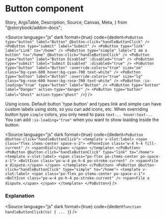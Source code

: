 # Button component

  Story,
  ArgsTable,
  Description,
  Source,
  Canvas,
  Meta,
} from "@storybook/addon-docs";



<Meta title="Components/Button" component={PoButton} />

<Description of={PoButton} />

<Canvas withToolbar>
  <div className="po-flex po-space-x-3 po-items-center">
    <Story id="components-button--button" />
    <Story id="components-button--small" />
    <Story id="components-button--medium" />
    <Story id="components-button--large" />
    <Story id="components-button--color-change" />
    <Story id="components-button--loading" />
    <Story id="components-button--danger" />
    <Story id="components-button--ghost" />
  </div>
</Canvas>

<Source
  language="js"
  dark
  format={true}
  code={dedent`
    <PoButton type="button" label="Button" @button-click="handleButtonClick" />
    <PoButton type="submit" label="Submit" />
    <PoButton type="link" label="Link" to="/home" />
    <PoButton type="simple" label="I am a button" to="/home" @button-click="handleButtonClick" />
    <PoButton type="button" label="Button Disabled" :disabled="true" />
    <PoButton type="submit" label="Submit Disabled" :disabled="true" />
    <PoButton type="button" label="Button" :override-colors="true" size="sm" class="bg-cyan-600 hover:bg-cyan-700 text-white" />
    <PoButton type="button" label="Button" :override-colors="true" size="lg" class="bg-rose-600 hover:bg-rose-700 text-white" />
    <PoButton :is-loading="true" type="button" label="Button" />
    <PoButton type="button" label="Danger" action-type="danger" />
    <PoButton type="button" label="Ghost" action-type="ghost" />
  `}
/>

Using icons. Default button 'type button' and types link and simple can have custom labels using slots, so you can add icons, etc.
When overriding button type `simple` colors, you only need to pass `text-.. hover:text-..` You can add `:is-loading="true"` when you want to show loaidng inside the button.

<Source
  language="js"
  dark
  format={true}
  code={dedent`
    <PoButton @button-click="handleButtonClick">
        <template v-slot:label>
          <span class="flex items-center space-x-2">
            <PhoneIcon class="w-4 h-4 fill-current" />
            <span>Dial</span>
          </span>
        </template>
    </PoButton>
    <PoButton @button-click="handleButtonClick" type="link" to="/home">
      <template v-slot:label>
        <span class="po-flex po-items-center po-space-x-1">
          <BoltIcon class="po-w-4 po-h-4 po-stroke-current" />
          <span>File a dispute.</span>
        </span>
      </template>
    </PoButton>
    <PoButton @button-click="handleButtonClick" type="simple" to="/home">
      <template v-slot:label>
        <span class="po-flex po-items-center po-space-x-1">
          <BoltIcon class="po-w-4 po-h-4 po-stroke-current" />
          <span>File a dispute.</span>
        </span>
      </template>
    </PoButton>
  `}
/>

### Explanation

<ArgsTable of={PoButton} />

<Source
  language="js"
  dark
  format={true}
  code={dedent`
    function handleButtonClick(to) {
      ...
    }
  `}
/>
